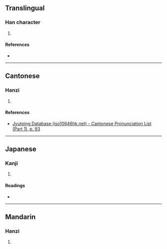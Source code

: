 {{character info/new}}
==Translingual==

===Han character===
{{Han char|rn=38|rad=女|as=08|sn=11|four=43491|canj=VJMF|ids=⿰女宗}}

# {{defn|Han|sort=女08}}

====References====
* {{Han ref|kx=0264.030|dkj=06387|hdz=21061.120|uh=5A43|ud=23107|bh=D4DD|bd=54493}}

----

==Cantonese==

===Hanzi===
{{yue-hanzi|jyut=[[cung4]]|y=chung4}}

# {{defn|lang=yue|sort=女08}}

====References====
* [http://www.iso10646hk.net/jp/document/download.jsp Jyutping Database (iso10646hk.net) - Cantonese Pronunciation List (Part 1), p. 93]

----

==Japanese==

===Kanji===
{{ja-kanji|grade=|rs=女08}}

# {{defn|lang=ja|sort=女08}}

====Readings====
* {{ja-readings|on=[[そう]] (sō), [[す]] (su)|kun=}}

----

==Mandarin==

===Hanzi===
{{cmn-hanzi|pin=[[cóng]] ([[cong2]])|wg=ts'ung<sup>2</sup>}}

# {{defn|lang=cmn|sort=女08}}